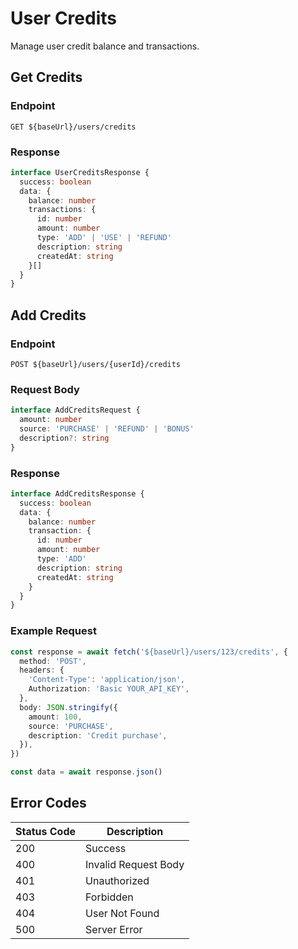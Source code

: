 # User Credits

Manage user credit balance and transactions.

## Get Credits

### Endpoint

```http
GET ${baseUrl}/users/credits
```

### Response

```typescript
interface UserCreditsResponse {
  success: boolean
  data: {
    balance: number
    transactions: {
      id: number
      amount: number
      type: 'ADD' | 'USE' | 'REFUND'
      description: string
      createdAt: string
    }[]
  }
}
```

## Add Credits

### Endpoint

```http
POST ${baseUrl}/users/{userId}/credits
```

### Request Body

```typescript
interface AddCreditsRequest {
  amount: number
  source: 'PURCHASE' | 'REFUND' | 'BONUS'
  description?: string
}
```

### Response

```typescript
interface AddCreditsResponse {
  success: boolean
  data: {
    balance: number
    transaction: {
      id: number
      amount: number
      type: 'ADD'
      description: string
      createdAt: string
    }
  }
}
```

### Example Request

```typescript
const response = await fetch('${baseUrl}/users/123/credits', {
  method: 'POST',
  headers: {
    'Content-Type': 'application/json',
    Authorization: 'Basic YOUR_API_KEY',
  },
  body: JSON.stringify({
    amount: 100,
    source: 'PURCHASE',
    description: 'Credit purchase',
  }),
})

const data = await response.json()
```

## Error Codes

| Status Code | Description          |
| ----------- | -------------------- |
| 200         | Success              |
| 400         | Invalid Request Body |
| 401         | Unauthorized         |
| 403         | Forbidden            |
| 404         | User Not Found       |
| 500         | Server Error         |
